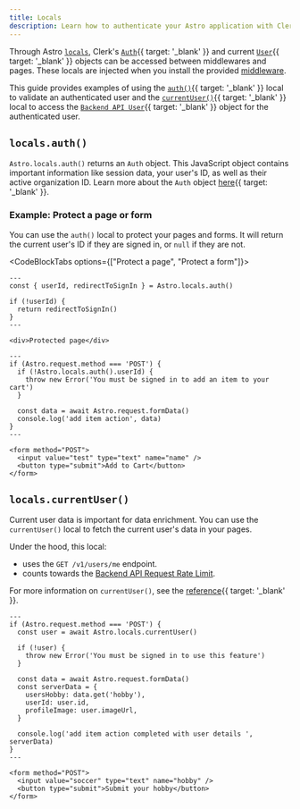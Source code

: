 ```yaml
---
title: Locals
description: Learn how to authenticate your Astro application with Clerk using locals.
---
```


Through Astro [`locals`](https://docs.astro.build/en/guides/middleware/#storing-data-in-contextlocals), Clerk's [`Auth`](/docs/references/backend/types/auth-object){{ target: '_blank' }} and current [`User`](/docs/references/javascript/user/user){{ target: '_blank' }} objects can be accessed between middlewares and pages. These locals are injected when you install the provided [middleware](/docs/references/astro/clerk-middleware).

This guide provides examples of using the [`auth()`](/docs/references/nextjs/auth){{ target: '_blank' }} local to validate an authenticated user and the [`currentUser()`](/docs/references/nextjs/current-user){{ target: '_blank' }} local to access the [`Backend API User`](/docs/references/backend/types/backend-user){{ target: '_blank' }} object for the authenticated user.

## `locals.auth()`

`Astro.locals.auth()` returns an `Auth` object. This JavaScript object contains important information like session data, your user's ID, as well as their active organization ID. Learn more about the `Auth` object [here](/docs/references/backend/types/auth-object){{ target: '_blank' }}.

### Example: Protect a page or form

You can use the `auth()` local to protect your pages and forms. It will return the current user's ID if they are signed in, or `null` if they are not.

<CodeBlockTabs options={["Protect a page", "Protect a form"]}>
  ```astro {{ filename: 'src/pages/protected.astro' }}
  ---
  const { userId, redirectToSignIn } = Astro.locals.auth()

  if (!userId) {
    return redirectToSignIn()
  }
  ---

  <div>Protected page</div>
  ```

  ```astro {{ filename: 'src/pages/form.astro' }}
  ---
  if (Astro.request.method === 'POST') {
    if (!Astro.locals.auth().userId) {
      throw new Error('You must be signed in to add an item to your cart')
    }

    const data = await Astro.request.formData()
    console.log('add item action', data)
  }
  ---

  <form method="POST">
    <input value="test" type="text" name="name" />
    <button type="submit">Add to Cart</button>
  </form>
  ```
</CodeBlockTabs>

## `locals.currentUser()`

Current user data is important for data enrichment. You can use the `currentUser()` local to fetch the current user's data in your pages.

Under the hood, this local:

- uses the `GET /v1/users/me` endpoint.
- counts towards the [Backend API Request Rate Limit](/docs/rate-limits#rate-limits).

For more information on `currentUser()`, see the [reference](/docs/references/nextjs/current-user){{ target: '_blank' }}.

```astro {{ filename: 'src/pages/form.astro' }}
---
if (Astro.request.method === 'POST') {
  const user = await Astro.locals.currentUser()

  if (!user) {
    throw new Error('You must be signed in to use this feature')
  }

  const data = await Astro.request.formData()
  const serverData = {
    usersHobby: data.get('hobby'),
    userId: user.id,
    profileImage: user.imageUrl,
  }

  console.log('add item action completed with user details ', serverData)
}
---

<form method="POST">
  <input value="soccer" type="text" name="hobby" />
  <button type="submit">Submit your hobby</button>
</form>
```
